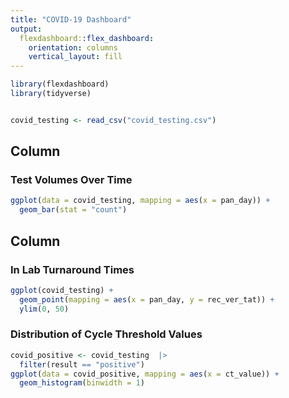 ```yaml
---
title: "COVID-19 Dashboard"
output: 
  flexdashboard::flex_dashboard:
    orientation: columns
    vertical_layout: fill
---
```


```r
library(flexdashboard)
library(tidyverse)


covid_testing <- read_csv("covid_testing.csv")
```

Column {data-width=650}
-----------------------------------------------------------------------

### Test Volumes Over Time

```r
ggplot(data = covid_testing, mapping = aes(x = pan_day)) +
  geom_bar(stat = "count")
```

Column {data-width=350}
-----------------------------------------------------------------------

### In Lab Turnaround Times

```r
ggplot(covid_testing) +
  geom_point(mapping = aes(x = pan_day, y = rec_ver_tat)) +
  ylim(0, 50)
```

### Distribution of Cycle Threshold Values

```r
covid_positive <- covid_testing  |> 
  filter(result == "positive")
ggplot(data = covid_positive, mapping = aes(x = ct_value)) +
  geom_histogram(binwidth = 1)
```

